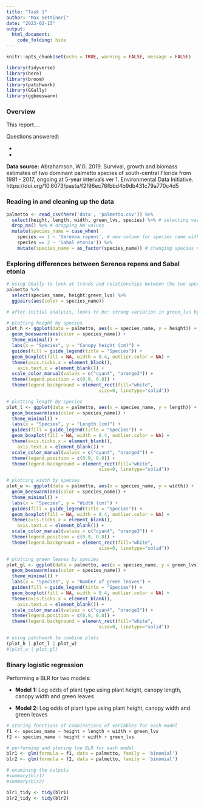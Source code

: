 ```yaml
---
title: "Task 1"
author: "Max Settineri"
date: "2023-02-15"
output: 
  html_document:
    code_folding: hide
---
```


```r
knitr::opts_chunk$set(echo = TRUE, warning = FALSE, message = FALSE)

library(tidyverse)
library(here)
library(broom)
library(patchwork)
library(GGally)
library(ggbeeswarm)

```

### Overview

This report....

Questions answered:

- 
- 

**Data source:** Abrahamson, W.G. 2019. Survival, growth and biomass estimates of two dominant palmetto species of south-central Florida from 1981 - 2017, ongoing at 5-year intervals ver 1. Environmental Data Initiative. https://doi.org/10.6073/pasta/f2f96ec76fbbd4b9db431c79a770c4d5

### Reading in and cleaning up the data

```r
palmetto <- read_csv(here('data', 'palmetto.csv')) %>% 
  select(height, length, width, green_lvs, species) %>% # selecting variables of interest
  drop_na() %>% # dropping NA values
  mutate(species_name = case_when(
    species == 1 ~ 'Serenoa repens', # new column for species name with full species names
    species == 2 ~ 'Sabal etonia')) %>% 
    mutate(species_name = as_factor(species_name)) # changing species name to a factor for blr
```

### Exploring differences between Serenoa repens and Sabal etonia

```r
# using GGally to look at trends and relationships between the two species and four variables of interest
palmetto %>% 
  select(species_name, height:green_lvs) %>% 
  ggpairs(aes(color = species_name))

# after initial analysis, looks to be: strong variation in green_lvs by species, slight variation in length and height, minimal difference in width
```

```r
# plotting height by species
plot_h <- ggplot(data = palmetto, aes(x = species_name, y = height)) +
  geom_beeswarm(aes(color = species_name)) +
  theme_minimal() +
  labs(x = "Species", y = "Canopy height (cm)") +
  guides(fill = guide_legend(title = "Species")) +
  geom_boxplot(fill = NA, width = 0.4, outlier.color = NA) +
  theme(axis.ticks.x = element_blank(),
    axis.text.x = element_blank()) +
  scale_color_manual(values = c("cyan4", "orange3")) +
  theme(legend.position = c(0.9, 0.8)) +
  theme(legend.background = element_rect(fill="white", 
                                  size=0, linetype="solid"))
```

```r
# plotting length by species
plot_l <- ggplot(data = palmetto, aes(x = species_name, y = length)) +
  geom_beeswarm(aes(color = species_name)) +
  theme_minimal() +
  labs(x = "Species", y = "Length (cm)") +
  guides(fill = guide_legend(title = "Species")) +
  geom_boxplot(fill = NA, width = 0.4, outlier.color = NA) +
  theme(axis.ticks.x = element_blank(),
    axis.text.x = element_blank()) +
  scale_color_manual(values = c("cyan4", "orange3")) +
  theme(legend.position = c(0.9, 0.8)) +
  theme(legend.background = element_rect(fill="white", 
                                  size=0, linetype="solid"))
```

```r
# plotting width by species
plot_w <- ggplot(data = palmetto, aes(x = species_name, y = width)) +
  geom_beeswarm(aes(color = species_name)) +
  theme_minimal() +
  labs(x = "Species", y = "Width (cm)") +
  guides(fill = guide_legend(title = "Species")) +
  geom_boxplot(fill = NA, width = 0.4, outlier.color = NA) +
  theme(axis.ticks.x = element_blank(),
    axis.text.x = element_blank()) +
  scale_color_manual(values = c("cyan4", "orange3")) +
  theme(legend.position = c(0.9, 0.8)) +
  theme(legend.background = element_rect(fill="white", 
                                  size=0, linetype="solid"))
```

```r
# plotting green leaves by species
plot_gl <- ggplot(data = palmetto, aes(x = species_name, y = green_lvs)) +
  geom_beeswarm(aes(color = species_name)) +
  theme_minimal() +
  labs(x = "Species", y = "Number of green leaves") +
  guides(fill = guide_legend(title = "Species")) +
  geom_boxplot(fill = NA, width = 0.4, outlier.color = NA) +
  theme(axis.ticks.x = element_blank(),
    axis.text.x = element_blank()) +
  scale_color_manual(values = c("cyan4", "orange3")) +
  theme(legend.position = c(0.9, 0.8)) +
  theme(legend.background = element_rect(fill="white", 
                                  size=0, linetype="solid"))
```

```r
# using patchwork to combine plots
(plot_h | plot_l | plot_w)
#(plot_w | plot_gl)
```

### Binary logistic regression

Performing a BLR for two models:

- **Model 1:** Log odds of plant type using plant height, canopy length, canopy width and green leaves

- **Model 2:** Log odds of plant type using plant height, canopy width and green leaves

```r
# storing functions of combinations of variables for each model
f1 <- species_name ~ height + length + width + green_lvs
f2 <- species_name ~ height + width + green_lvs

# performing and storing the BLR for each model
blr1 <- glm(formula = f1, data = palmetto, family = 'binomial')
blr2 <- glm(formula = f2, data = palmetto, family = 'binomial')

# examining the outputs
#summary(blr1)
#summary(blr2)

blr1_tidy <- tidy(blr1)
blr2_tidy <- tidy(blr2)

```

